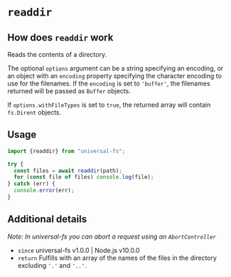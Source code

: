# `readdir`

## How does `readdir` work

Reads the contents of a directory.

The optional `options` argument can be a string specifying an encoding, or an
object with an `encoding` property specifying the character encoding to use for
the filenames. If the `encoding` is set to `'buffer'`, the filenames returned
will be passed as `Buffer` objects.

If `options.withFileTypes` is set to `true`, the returned array will contain `fs.Dirent` objects.

## Usage

```js
import {readdir} from "universal-fs";

try {
  const files = await readdir(path);
  for (const file of files) console.log(file);
} catch (err) {
  console.error(err);
}
```

## Additional details

_Note: In universal-fs you can abort a request using an `AbortController`_

- `since` universal-fs v1.0.0 | Node.js v10.0.0
- `return` Fulfills with an array of the names of the files in the directory excluding `'.'` and `'..'`.
